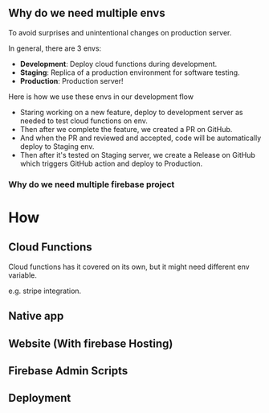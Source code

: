 ## Why do we need multiple envs

To avoid surprises and unintentional changes on production server.

In general, there are 3 envs:

- **Development**: Deploy cloud functions during development.
- **Staging**: Replica of a production environment for software testing.
- **Production**: Production server!

Here is how we use these envs in our development flow 

- Staring working on a new feature, deploy to development server as needed to test cloud functions on env. 
- Then after we complete the feature, we created a PR on GitHub. 
- And when the PR and reviewed and accepted, code will be automatically deploy to Staging env. 
- Then after it's tested on Staging server, we create a Release on GitHub which triggers GitHub action and deploy to Production.

### Why do we need multiple firebase project

# How

## Cloud Functions

Cloud functions has it covered on its own, but it might need different env variable.

e.g. stripe integration.

## Native app

## Website (With firebase Hosting)

## Firebase Admin Scripts

## Deployment
